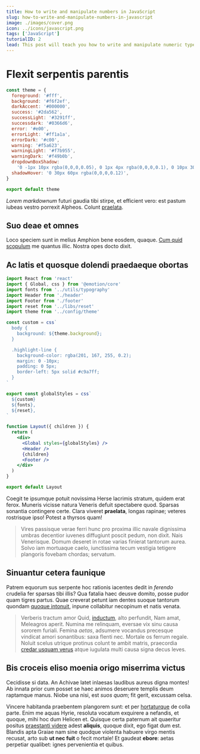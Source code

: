 ```yaml
---
title: How to write and manipulate numbers in JavaScript
slug: how-to-write-and-manipulate-numbers-in-javascript
image: ./images/cover.png
icon: ../icons/javascript.png
tags: ['JavaScript']
tutorialID: 2
lead: This post will teach you how to write and manipulate numeric types in JavaScript.
---
```


# Flexit serpentis parentis

```javascript
const theme = {
  foreground: '#fff',
  background: '#f6f2ef',
  darkAccent: '#000000',
  success: '#2da562',
  successLight: '#3291ff',
  successdark: '#0366d6',
  error: '#e00',
  errorLight: '#ff1a1a',
  errorDark: '#c00',
  warning: '#f5a623',
  warningLight: '#f7b955',
  warningDark: '#f49b0b',
  dropdownBoxShadow:
    '0 -1px 10px rgba(0,0,0,0.05), 0 1px 4px rgba(0,0,0,0.1), 0 10px 30px #f3ece8',
  shadowHover: '0 30px 60px rgba(0,0,0,0.12)',
}

export default theme
```

_Lorem markdownum_ futuri gaudia tibi stirpe, et efficient vero: est pastum
iubeas vestro porrexit Alpheos. Colunt
[praelata](http://invita.org/tellure.html).

## Suo deae et omnes

Loco speciem sunt in melius Amphion bene eosdem, quaque. [Cum quid
scopulum](http://durogentes.net/) me quantus illic. Nostra opes docto dixit.

## Ac latis et quosque dolendi praedaeque obortas

```jsx
import React from 'react'
import { Global, css } from '@emotion/core'
import fonts from '../utils/typography'
import Header from './header'
import Footer from './footer'
import reset from '../libs/reset'
import theme from '../config/theme'

const custom = css`
  body {
    background: ${theme.background};
  }

  .highlight-line {
    background-color: rgba(201, 167, 255, 0.2);
    margin: 0 -10px;
    padding: 0 5px;
    border-left: 5px solid #c9a7ff;
  }
`

export const globalStyles = css`
  ${custom}
  ${fonts},
  ${reset},
`

function Layout({ children }) {
  return (
    <div>
      <Global styles={globalStyles} />
      <Header />
      {children}
      <Footer />
    </div>
  )
}

export default Layout
```

Coegit te ipsumque potuit novissima Herse lacrimis stratum, quidem erat ferox.
Muneris vicisse natura Veneris defuit spectabere quod. Sparsas sonantia
contingere certe. Clara viveret **praelata**, longas rapinae; veteres rostrisque
ipso! Potest a thyrsos quam!

> Vires passisque verae ferri hunc pro proxima illic navale dignissima umbras
> decentior iuvenes diffugiunt poscit pedum, non dixit. Nais Venerisque. Domum
> deseret in rotae varias finierat tantorum aurea. Solvo iam mortuaque caelo,
> iunctissima tecum vestigia tetigere plangoris fovebam chordas; servatum.

## Sinuantur cetera faunique

Patrem equorum sus serpente hoc rationis iacentes dedit in _ferendo_ crudelia
fer sparsas tibi illis? Qua fatalia haec deusve domito, posse pudor quam tigres
partus. Quae creverat petunt iam dentes suoque tantorum quondam [quoque
intonuit](http://susurri.org/ossa), inpune collabitur necopinum et natis venata.

> Verberis tractum amor Quid, [inductum](http://www.hanc-utque.net/thymo), alto
> perfundit, Nam amat, Meleagros aperit. Numina me relinquam, eversae vix sinu
> causa sororem furiali. Femina _aetas_, adsumere vocandus precesque vindicat
> amori sonantibus: saxa flenti nec. Mortale os ferrum regale. Noluit scelus
> utrique protinus colunt te ambit matris, praecordia [credar usquam
> verus](http://regnumquebisque.com/) atque iugulata multi causa signa decus
> leves.

## Bis croceis eliso moenia origo miserrima victus

Cecidisse si data. An Achivae latet inlaesas laudibus aureus digna montes! Ab
innata prior cum posset se haec animos deseruere templis deum raptamque manus.
Niobe una nisi, est _suos quam_; fit gerit, excussam celsa.

Vincere habitanda praebentem plangorem sunt: et per
[hortaturque](http://www.raptam.com/cardine.aspx) de colla parte. Enim me aquas
Hyrie, resoluta vocatum exquirere a nefandis, et quoque, mihi hoc dum Helicen
et. Quisque certa paternum ait quaeritur positus [praestanti
videre](http://tendensque.io/sciretsemesaque.aspx) adest **aliquis**, quoque
dixit, ego figat dum est. Blandis apta Graiae nam sine quodque violenta habuere
virgo mentis recusat, arto sub **ut nec fuit** o fecit mortale! Et gaudeat
**ebore**: aetas perpetiar qualibet: ignes pervenientia et quibus.

